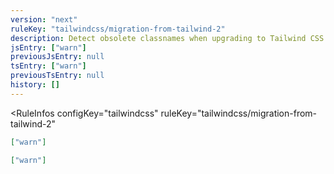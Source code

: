 ```yaml
---
version: "next"
ruleKey: "tailwindcss/migration-from-tailwind-2"
description: Detect obsolete classnames when upgrading to Tailwind CSS v3
jsEntry: ["warn"]
previousJsEntry: null
tsEntry: ["warn"]
previousTsEntry: null
history: []
---
```


<RuleInfos 
  configKey="tailwindcss" 
  ruleKey="tailwindcss/migration-from-tailwind-2" 
>

```json
["warn"]
```

```json
["warn"]
```

</RuleInfos>
